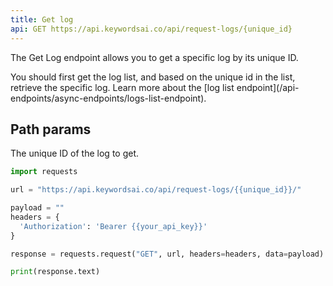 ```yaml
---
title: Get log
api: GET https://api.keywordsai.co/api/request-logs/{unique_id}
---
```


The Get Log endpoint allows you to get a specific log by its unique ID.

<Note>
You should first get the log list, and based on the unique id in the list, retrieve the specific log. Learn more about the [log list endpoint](/api-endpoints/async-endpoints/logs-list-endpoint).
</Note>

## Path params  

<ParamField path="unique_id" type="string" required>
  The unique ID of the log to get.
</ParamField>

```python
import requests

url = "https://api.keywordsai.co/api/request-logs/{{unique_id}}/"

payload = ""
headers = {
  'Authorization': 'Bearer {{your_api_key}}'
}

response = requests.request("GET", url, headers=headers, data=payload)

print(response.text)
```